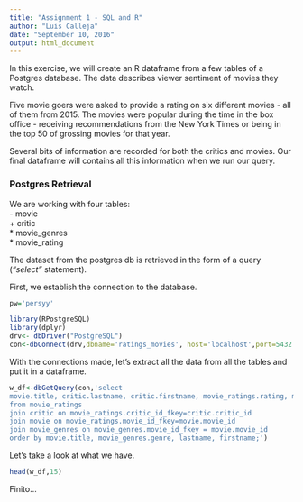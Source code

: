 ```yaml
---
title: "Assignment 1 - SQL and R"
author: "Luis Calleja"
date: "September 10, 2016"
output: html_document
---
```


In this exercise, we will create an R dataframe from a few tables of a Postgres database. The data describes viewer sentiment of movies they watch. 

Five movie goers were asked to provide a rating on six different movies - all of them from 2015. The movies were popular during the time in the box office - receiving recommendations from the New York Times or being in the top 50 of grossing movies for that year.

Several bits of information are recorded for both the critics and movies. Our final dataframe will contains all this information when we run our query.

### Postgres Retrieval

We are working with four tables:  
 - movie  
 + critic  
 * movie_genres  
 * movie_rating  
 
The dataset from the postgres db is retrieved in the form of a query (*"select"* statement).

First, we establish the connection to the database.
```r
pw='persyy'
```

```r
library(RPostgreSQL)
library(dplyr)
drv<- dbDriver("PostgreSQL")
con<-dbConnect(drv,dbname='ratings_movies', host='localhost',port=5432 , user='lechuza',password=pw)
```

With the connections made, let's extract all the data from all the tables and put it in a dataframe.
```r
w_df<-dbGetQuery(con,'select 
movie.title, critic.lastname, critic.firstname, movie_ratings.rating, movie_genres.genre 
from movie_ratings 
join critic on movie_ratings.critic_id_fkey=critic.critic_id
join movie on movie_ratings.movie_id_fkey=movie.movie_id
join movie_genres on movie_genres.movie_id_fkey = movie.movie_id 
order by movie.title, movie_genres.genre, lastname, firstname;')
```

Let's take a look at what we have.
```r
head(w_df,15)
```
Finito...